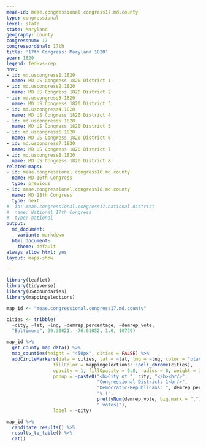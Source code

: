 ```yaml
---
meae-id: meae.congressional.congress17.md.county
type: congressional
level: state
state: Maryland
geography: county
congressnum: 17
congressordinal: 17th
title: '17th Congress: Maryland 1820'
year: 1820
legend: fed-vs-rep
nnv:
- id: md.uscongress1.1820
  name: MD US Congress 1820 District 1
- id: md.uscongress2.1820
  name: MD US Congress 1820 District 2
- id: md.uscongress3.1820
  name: MD US Congress 1820 District 3
- id: md.uscongress4.1820
  name: MD US Congress 1820 District 4
- id: md.uscongress5.1820
  name: MD US Congress 1820 District 5
- id: md.uscongress6.1820
  name: MD US Congress 1820 District 6
- id: md.uscongress7.1820
  name: MD US Congress 1820 District 7
- id: md.uscongress8.1820
  name: MD US Congress 1820 District 8
related-maps:
- id: meae.congressional.congress16.md.county
  name: MD 16th Congress
  type: previous
- id: meae.congressional.congress18.md.county
  name: MD 18th Congress
  type: next
#- id: meae.congressional.congress17.national.district
#  name: National 17th Congress
#  type: national
output:
  md_document:
    variant: markdown
  html_document:
    theme: default
always_allow_html: yes
layout: maps-show

---
```


```r
library(leaflet)
library(tidyverse)
library(USAboundaries)
library(mappingelections)

map_id <- "meae.congressional.congress17.md.county"

cities <- tribble(
  ~city, ~lat, ~lng, ~demrep_percentage, ~demrep_vote,
  "Baltimore", 39.30021, -76.61052, 1.0, 10729)
```

<div class="map">

```r
map_id %>%
  get_county_map_data() %>%
  map_counties(height = "450px", cities = FALSE) %>%
  addCircleMarkers(data = cities, lat = ~lat, lng = ~lng, color = "black",
                 fillColor = mappingelections:::poli_chrome(cities),
                 opacity = 1, fillOpacity = 0.8, radius = 8, weight = 3,
                 popup = ~paste0("<b>City of ", city, "</b><br/>",
                                 "Congressional District: 1<br/>",
                                 "Democratic-Republicans: ", demrep_percentage * 100,
                                 "% (", 
                                 prettyNum(demrep_vote, big.mark = ","),
                                 " votes)"),
                 label = ~city)
```

</div>

<div class="results-table">

```r
map_id %>%
  candidate_results() %>%
  results_to_table() %>%
  cat()
```

</div>
